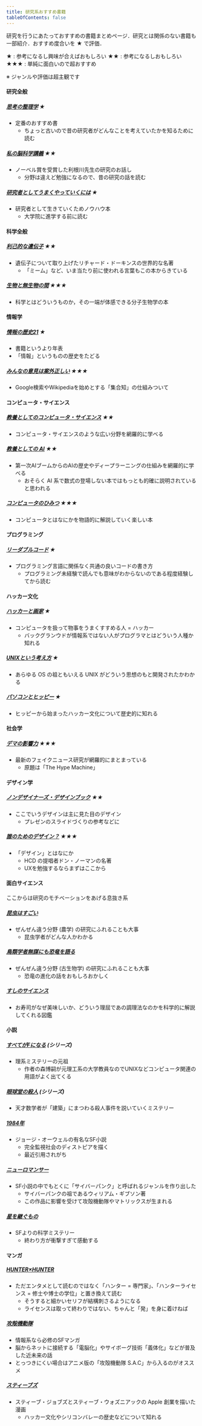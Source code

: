 ```yaml
---
title: 研究系おすすめ書籍
tableOfContents: false
---
```


研究を行うにあたっておすすめの書籍まとめページ．研究とは関係のない書籍も一部紹介．おすすめ度合いを ★ で評価．

★ : 参考になるし興味が合えばおもしろい
★★ : 参考になるしおもしろい
★★★ : 単純に面白いので超おすすめ

※ ジャンルや評価は超主観です

#### 研究全般

##### [思考の整理学](https://www.amazon.co.jp/%E7%A7%81%E3%81%AE%E8%84%B3%E7%A7%91%E5%AD%A6%E8%AC%9B%E7%BE%A9-%E5%B2%A9%E6%B3%A2%E6%96%B0%E6%9B%B8-%E5%88%A9%E6%A0%B9%E5%B7%9D-%E9%80%B2/dp/4004307554/ref=sr_1_1?__mk_ja_JP=%E3%82%AB%E3%82%BF%E3%82%AB%E3%83%8A&crid=331WQ1OQ7OI4T&keywords=%E7%A7%81%E3%81%AE%E8%84%B3%E7%A7%91%E5%AD%A6%E8%AC%9B%E7%BE%A9&qid=1682511805&s=books&sprefix=%E7%A7%81%E3%81%AE%E8%84%B3%E7%A7%91%E5%AD%A6%E8%AC%9B%E7%BE%A9%2Cstripbooks%2C302&sr=1-1) ★

- 定番のおすすめ書
    - ちょっと古いので昔の研究者がどんなことを考えていたかを知るために読む

##### [私の脳科学講義](https://www.amazon.co.jp/%E7%A7%81%E3%81%AE%E8%84%B3%E7%A7%91%E5%AD%A6%E8%AC%9B%E7%BE%A9-%E5%B2%A9%E6%B3%A2%E6%96%B0%E6%9B%B8-%E5%88%A9%E6%A0%B9%E5%B7%9D-%E9%80%B2/dp/4004307554/ref=sr_1_1?__mk_ja_JP=%E3%82%AB%E3%82%BF%E3%82%AB%E3%83%8A&crid=331WQ1OQ7OI4T&keywords=%E7%A7%81%E3%81%AE%E8%84%B3%E7%A7%91%E5%AD%A6%E8%AC%9B%E7%BE%A9&qid=1682511805&s=books&sprefix=%E7%A7%81%E3%81%AE%E8%84%B3%E7%A7%91%E5%AD%A6%E8%AC%9B%E7%BE%A9%2Cstripbooks%2C302&sr=1-1) ★★

- ノーベル賞を受賞した利根川先生の研究のお話し
    - 分野は違えど勉強になるので、昔の研究の話を読む

##### [研究者としてうまくやっていくには](https://www.amazon.co.jp/%E7%A0%94%E7%A9%B6%E8%80%85%E3%81%A8%E3%81%97%E3%81%A6%E3%81%86%E3%81%BE%E3%81%8F%E3%82%84%E3%81%A3%E3%81%A6%E3%81%84%E3%81%8F%E3%81%AB%E3%81%AF-%E7%B5%84%E7%B9%94%E3%81%AE%E5%8A%9B%E3%82%92%E7%A0%94%E7%A9%B6%E3%81%AB%E6%B4%BB%E3%81%8B%E3%81%99-%E3%83%96%E3%83%AB%E3%83%BC%E3%83%90%E3%83%83%E3%82%AF%E3%82%B9-%E9%95%B7%E8%B0%B7%E5%B7%9D-%E4%BF%AE%E5%8F%B8/dp/4062579510/ref=sr_1_1?adgrpid=131402262685&hvadid=655125491450&hvdev=c&hvlocphy=1009304&hvnetw=g&hvqmt=e&hvrand=16425551459391202192&hvtargid=kwd-335430152115&hydadcr=4078_13322386&jp-ad-ap=0&keywords=%E7%A0%94%E7%A9%B6%E8%80%85%E3%81%A8%E3%81%97%E3%81%A6%E3%81%86%E3%81%BE%E3%81%8F%E3%82%84%E3%81%A3%E3%81%A6%E3%81%84%E3%81%8F%E3%81%AB%E3%81%AF&qid=1682511635&s=books&sr=1-1) ★

- 研究者として生きていくためノウハウ本
    - 大学院に進学する前に読む

#### 科学全般

##### [利己的な遺伝子](https://www.amazon.co.jp/%E5%88%A9%E5%B7%B1%E7%9A%84%E3%81%AA%E9%81%BA%E4%BC%9D%E5%AD%90-40%E5%91%A8%E5%B9%B4%E8%A8%98%E5%BF%B5%E7%89%88-%E3%83%AA%E3%83%81%E3%83%A3%E3%83%BC%E3%83%89%E3%83%BB%E3%83%89%E3%83%BC%E3%82%AD%E3%83%B3%E3%82%B9/dp/431401153X/ref=sr_1_1?__mk_ja_JP=%E3%82%AB%E3%82%BF%E3%82%AB%E3%83%8A&crid=3A9GIT6DAMZI8&keywords=%E5%88%A9%E5%B7%B1%E7%9A%84%E3%81%AA%E9%81%BA%E4%BC%9D%E5%AD%90&qid=1682514740&s=books&sprefix=%2Cstripbooks%2C236&sr=1-1) ★★

- 遺伝子について取り上げたリチャード・ドーキンスの世界的な名著
    - 「ミーム」など、いま当たり前に使われる言葉もこの本からきている

##### [生物と無生物の間](https://www.amazon.co.jp/%E7%94%9F%E7%89%A9%E3%81%A8%E7%84%A1%E7%94%9F%E7%89%A9%E3%81%AE%E3%81%82%E3%81%84%E3%81%A0-%E8%AC%9B%E8%AB%87%E7%A4%BE%E7%8F%BE%E4%BB%A3%E6%96%B0%E6%9B%B8-%E7%A6%8F%E5%B2%A1-%E4%BC%B8%E4%B8%80/dp/4061498916/ref=sr_1_1?__mk_ja_JP=%E3%82%AB%E3%82%BF%E3%82%AB%E3%83%8A&crid=2SJQC7SMF9D1I&keywords=%E7%94%9F%E7%89%A9%E3%81%A8%E7%84%A1%E7%94%9F%E7%89%A9%E3%81%AE%E9%96%93&qid=1682512402&s=books&sprefix=%2Cstripbooks%2C223&sr=1-1) ★★★

- 科学とはどういうものか，その一端が体感できる分子生物学の本

#### 情報学

##### [情報の歴史21](https://www.amazon.co.jp/%E6%83%85%E5%A0%B1%E3%81%AE%E6%AD%B4%E5%8F%B221-%E8%B1%A1%E5%BD%A2%E6%96%87%E5%AD%97%E3%81%8B%E3%82%89%E4%BB%AE%E6%83%B3%E7%8F%BE%E5%AE%9F%E3%81%BE%E3%81%A7-%E6%9D%BE%E5%B2%A1-%E6%AD%A3%E5%89%9B/dp/4991163900/ref=sr_1_1?crid=3LTNNFVAKMW28&keywords=%E6%83%85%E5%A0%B1%E3%81%AE%E6%AD%B4%E5%8F%B221+%E8%B1%A1%E5%BD%A2%E6%96%87%E5%AD%97%E3%81%8B%E3%82%89%E4%BB%AE%E6%83%B3%E7%8F%BE%E5%AE%9F%E3%81%BE%E3%81%A7&qid=1682512682&s=digital-text&sprefix=%E6%83%85%E5%A0%B1%E3%81%AE%E6%AD%B4%E5%8F%B221%2Cdigital-text%2C258&sr=1-1) ★

- 書籍というより年表
- 「情報」というものの歴史をたどる

##### [みんなの意見は案外正しい](https://www.amazon.co.jp/%E3%80%8C%E3%81%BF%E3%82%93%E3%81%AA%E3%81%AE%E6%84%8F%E8%A6%8B%E3%80%8D%E3%81%AF%E6%A1%88%E5%A4%96%E6%AD%A3%E3%81%97%E3%81%84-%E3%82%B8%E3%82%A7%E3%83%BC%E3%83%A0%E3%82%BA%E3%83%BB%E3%82%B9%E3%83%AD%E3%82%A6%E3%82%A3%E3%83%83%E3%82%AD%E3%83%BC/dp/4047915068/ref=sr_1_1?adgrpid=68568953917&hvadid=649064592213&hvdev=c&hvlocphy=1009304&hvnetw=g&hvqmt=e&hvrand=2141712451353493555&hvtargid=kwd-398207845397&hydadcr=2754_13652176&jp-ad-ap=0&keywords=%E3%81%BF%E3%82%93%E3%81%AA%E3%81%AE%E6%84%8F%E8%A6%8B%E3%81%AF%E6%A1%88%E5%A4%96%E6%AD%A3%E3%81%97%E3%81%84&qid=1682512829&sr=8-1) ★★★

- Google検索やWikipediaを始めとする「集合知」の仕組みついて

#### コンピュータ・サイエンス

##### [教養としてのコンピュータ・サイエンス](https://www.amazon.co.jp/%E6%95%99%E9%A4%8A%E3%81%A8%E3%81%97%E3%81%A6%E3%81%AE%E3%82%B3%E3%83%B3%E3%83%94%E3%83%A5%E3%83%BC%E3%82%BF%E3%83%BC%E3%82%B5%E3%82%A4%E3%82%A8%E3%83%B3%E3%82%B9%E8%AC%9B%E7%BE%A9-%E7%AC%AC%EF%BC%92%E7%89%88-%E4%BB%8A%E3%81%93%E3%81%9D%E7%9F%A5%E3%81%A3%E3%81%A6%E3%81%8A%E3%81%8F%E3%81%B9%E3%81%8D%E3%80%8C%E3%83%87%E3%82%B8%E3%82%BF%E3%83%AB%E4%B8%96%E7%95%8C%E3%80%8D%E3%81%AE%E5%9F%BA%E7%A4%8E%E7%9F%A5%E8%AD%98-%E3%83%96%E3%83%A9%E3%82%A4%E3%82%A2%E3%83%B3%E3%83%BB%E3%82%AB%E3%83%BC%E3%83%8B%E3%83%8F%E3%83%B3-ebook/dp/B09YT4LGRV/ref=sr_1_1?__mk_ja_JP=%E3%82%AB%E3%82%BF%E3%82%AB%E3%83%8A&crid=3T7T47CIXE3C3&keywords=%E6%95%99%E9%A4%8A%E3%81%A8%E3%81%97%E3%81%A6%E3%81%AE%E3%82%B3%E3%83%B3%E3%83%94%E3%83%A5%E3%83%BC%E3%82%BF%E3%83%BB%E3%82%B5%E3%82%A4%E3%82%A8%E3%83%B3%E3%82%B9&qid=1682512960&sprefix=%E6%95%99%E9%A4%8A%E3%81%A8%E3%81%97%E3%81%A6%E3%81%AE%E3%81%93%E3%82%93%E3%81%B4%E3%82%85%2Caps%2C862&sr=8-1) ★★

- コンピュータ・サイエンスのような広い分野を網羅的に学べる

##### [教養としての AI](https://www.amazon.co.jp/%E6%95%99%E9%A4%8A%E3%81%A8%E3%81%97%E3%81%A6%E3%81%AEAI%E8%AC%9B%E7%BE%A9-%E3%83%93%E3%82%B8%E3%83%8D%E3%82%B9%E3%83%91%E3%83%BC%E3%82%BD%E3%83%B3%E3%82%82%E7%9F%A5%E3%81%A3%E3%81%A6%E3%81%8A%E3%81%8F%E3%81%B9%E3%81%8D%E3%80%8C%E4%BA%BA%E5%B7%A5%E7%9F%A5%E8%83%BD%E3%80%8D%E3%81%AE%E5%9F%BA%E7%A4%8E%E7%9F%A5%E8%AD%98-%E3%83%A1%E3%83%A9%E3%83%8B%E3%83%BC%E3%83%BB%E3%83%9F%E3%83%83%E3%83%81%E3%82%A7%E3%83%AB/dp/4296000128/ref=sr_1_1?__mk_ja_JP=%E3%82%AB%E3%82%BF%E3%82%AB%E3%83%8A&crid=HYSB4Y9NM8T8&keywords=%E6%95%99%E9%A4%8A%E3%81%A8%E3%81%97%E3%81%A6%E3%81%AEAI&qid=1682513362&sprefix=%E6%95%99%E9%A4%8A%E3%81%A8%E3%81%97%E3%81%A6%E3%81%AEai%2Caps%2C164&sr=8-1) ★★

- 第一次AIブームからのAIの歴史やディープラーニングの仕組みを網羅的に学べる
    - おそらく AI 系で数式の登場しない本ではもっとも的確に説明されていると思われる

##### [コンピュータのひみつ](https://www.amazon.co.jp/%E3%82%B3%E3%83%B3%E3%83%94%E3%83%A5%E3%83%BC%E3%82%BF%E3%81%AE%E3%81%B2%E3%81%BF%E3%81%A4-%E5%B1%B1%E6%9C%AC%E8%B2%B4%E5%85%89/dp/4255005443/ref=sr_1_1?__mk_ja_JP=%E3%82%AB%E3%82%BF%E3%82%AB%E3%83%8A&crid=BZTPCG6MEA51&keywords=%E3%82%B3%E3%83%B3%E3%83%94%E3%83%A5%E3%83%BC%E3%82%BF%E3%81%AE%E3%81%B2%E3%81%BF%E3%81%A4&qid=1682513645&sprefix=%E3%82%B3%E3%83%B3%E3%83%94%E3%83%A5%E3%83%BC%E3%82%BF%E3%81%AE%E3%81%B2%E3%81%BF%E3%81%A4%2Caps%2C672&sr=8-1) ★★★

- コンピュータとはなにかを物語的に解説していく楽しい本

#### プログラミング

##### [リーダブルコード](https://www.amazon.co.jp/%E3%83%AA%E3%83%BC%E3%83%80%E3%83%96%E3%83%AB%E3%82%B3%E3%83%BC%E3%83%89-%E2%80%95%E3%82%88%E3%82%8A%E8%89%AF%E3%81%84%E3%82%B3%E3%83%BC%E3%83%89%E3%82%92%E6%9B%B8%E3%81%8F%E3%81%9F%E3%82%81%E3%81%AE%E3%82%B7%E3%83%B3%E3%83%97%E3%83%AB%E3%81%A7%E5%AE%9F%E8%B7%B5%E7%9A%84%E3%81%AA%E3%83%86%E3%82%AF%E3%83%8B%E3%83%83%E3%82%AF-Theory-practice-Boswell/dp/4873115655/ref=sr_1_1?__mk_ja_JP=%E3%82%AB%E3%82%BF%E3%82%AB%E3%83%8A&crid=FKABCJ5CSI9H&keywords=%E3%83%AA%E3%83%BC%E3%83%80%E3%83%96%E3%83%AB%E3%82%B3%E3%83%BC%E3%83%89&qid=1682513436&sprefix=%2Caps%2C761&sr=8-1) ★

- プログラミング言語に関係なく共通の良いコードの書き方
    - プログラミング未経験で読んでも意味がわからないのである程度経験してから読む

#### ハッカー文化

##### [ハッカーと画家](https://www.amazon.co.jp/%E3%83%8F%E3%83%83%E3%82%AB%E3%83%BC%E3%81%A8%E7%94%BB%E5%AE%B6-%E3%82%B3%E3%83%B3%E3%83%94%E3%83%A5%E3%83%BC%E3%82%BF%E6%99%82%E4%BB%A3%E3%81%AE%E5%89%B5%E9%80%A0%E8%80%85%E3%81%9F%E3%81%A1-%E3%83%9D%E3%83%BC%E3%83%AB-%E3%82%B0%E3%83%AC%E3%82%A2%E3%83%A0/dp/4274065979/ref=sr_1_1?__mk_ja_JP=%E3%82%AB%E3%82%BF%E3%82%AB%E3%83%8A&crid=BFRV4L13U1YO&keywords=%E3%83%8F%E3%83%83%E3%82%AB%E3%83%BC%E3%81%A8%E7%94%BB%E5%AE%B6&qid=1682525831&s=books&sprefix=%E3%83%8F%E3%83%83%E3%82%AB%E3%83%BC%E3%81%A8%E3%81%8C%E3%81%8B%2Cstripbooks%2C371&sr=1-1) ★

- コンピュータを扱って物事をうまくすすめる人 = ハッカー
    - バックグランウドが情報系ではない人がプログラマとはどういう人種か知れる

##### [UNIXという考え方](https://www.amazon.co.jp/UNIX%E3%81%A8%E3%81%84%E3%81%86%E8%80%83%E3%81%88%E6%96%B9%E2%80%95%E3%81%9D%E3%81%AE%E8%A8%AD%E8%A8%88%E6%80%9D%E6%83%B3%E3%81%A8%E5%93%B2%E5%AD%A6-Mike-Gancarz/dp/4274064069/ref=sr_1_1?__mk_ja_JP=%E3%82%AB%E3%82%BF%E3%82%AB%E3%83%8A&crid=FYK3NQ9OMKYM&keywords=unix%E3%81%A8%E3%81%84%E3%81%86%E8%80%83%E3%81%88%E6%96%B9&qid=1682526258&s=books&sprefix=unix%E3%81%A8%E3%81%84%E3%81%86%E8%80%83%E3%81%88%E6%96%B9%2Cstripbooks%2C358&sr=1-1) ★

- あらゆる OS の祖ともいえる UNIX がどういう思想のもと開発されたかわかる

##### [パソコンとヒッピー](https://www.amazon.co.jp/%E3%82%B9%E3%83%9A%E3%82%AF%E3%83%86%E3%82%A4%E3%82%BF%E3%83%BC%E3%80%8848%E5%8F%B7%E3%80%89%E3%83%91%E3%82%BD%E3%82%B3%E3%83%B3%E3%81%A8%E3%83%92%E3%83%83%E3%83%94%E3%83%BC-%E3%82%A8%E3%83%87%E3%82%A3%E3%83%88%E3%83%AA%E3%82%A2%E3%83%AB%E3%83%BB%E3%83%87%E3%83%91%E3%83%BC%E3%83%88%E3%83%A1%E3%83%B3%E3%83%88/dp/4344954181/ref=sr_1_1?__mk_ja_JP=%E3%82%AB%E3%82%BF%E3%82%AB%E3%83%8A&crid=2NG9LUE1JRXSX&keywords=%E3%82%B3%E3%83%B3%E3%83%94%E3%83%A5%E3%83%BC%E3%82%BF%E3%81%A8%E3%83%92%E3%83%83%E3%83%94%E3%83%BC&qid=1682526305&s=books&sprefix=%E3%82%B3%E3%83%B3%E3%83%94%E3%83%A5%E3%83%BC%E3%82%BF%E3%81%A8%E3%81%B2%E3%81%A3%E3%81%B4%2Cstripbooks%2C252&sr=1-1) ★

- ヒッピーから始まったハッカー文化について歴史的に知れる

#### 社会学

##### [デマの影響力](https://www.amazon.co.jp/%E3%83%87%E3%83%9E%E3%81%AE%E5%BD%B1%E9%9F%BF%E5%8A%9B-%E3%81%AA%E3%81%9C%E3%83%87%E3%83%9E%E3%81%AF%E7%9C%9F%E5%AE%9F%E3%82%88%E3%82%8A%E3%82%82%E9%80%9F%E3%81%8F%E3%80%81%E5%BA%83%E3%81%8F%E3%80%81%E5%8A%9B%E5%BC%B7%E3%81%8F%E4%BC%9D%E3%82%8F%E3%82%8B%E3%81%AE%E3%81%8B-%E3%82%B7%E3%83%8A%E3%83%B3%E3%83%BB%E3%82%A2%E3%83%A9%E3%83%AB/dp/4478104875/ref=sr_1_1?__mk_ja_JP=%E3%82%AB%E3%82%BF%E3%82%AB%E3%83%8A&crid=34C1NY281Q9PS&keywords=%E3%83%87%E3%83%9E%E3%81%AE%E5%BD%B1%E9%9F%BF%E5%8A%9B&qid=1682514835&s=books&sprefix=%2Cstripbooks%2C183&sr=1-1) ★★★

- 最新のフェイクニュース研究が網羅的にまとまっている
    - 原題は「The Hype Machine」

#### デザイン学

##### [ノンデザイナーズ・デザインブック](https://www.amazon.co.jp/%E3%83%8E%E3%83%B3%E3%83%87%E3%82%B6%E3%82%A4%E3%83%8A%E3%83%BC%E3%82%BA%E3%83%BB%E3%83%87%E3%82%B6%E3%82%A4%E3%83%B3%E3%83%96%E3%83%83%E3%82%AF-%E7%AC%AC4%E7%89%88-Robin-Williams/dp/4839955557/ref=sr_1_1?__mk_ja_JP=%E3%82%AB%E3%82%BF%E3%82%AB%E3%83%8A&crid=2K3Q61K3X9DVB&keywords=%E3%83%8E%E3%83%B3%E3%83%87%E3%82%B6%E3%82%A4%E3%83%8A%E3%83%BC%E3%82%BA%E3%83%BB%E3%83%87%E3%82%B6%E3%82%A4%E3%83%B3%E3%83%96%E3%83%83%E3%82%AF&qid=1682514285&s=books&sprefix=%E3%83%8E%E3%83%B3%E3%83%87%E3%82%B6%E3%82%A4%E3%83%8A%E3%83%BC%E3%82%BA+%E3%83%87%E3%82%B6%E3%82%A4%E3%83%B3%E3%83%96%E3%83%83%E3%82%AF%2Cstripbooks%2C253&sr=1-1) ★★

- ここでいうデザインは主に見た目のデザイン
    - プレゼンのスライドづくりの参考などに

##### [誰のためのデザイン？](https://www.amazon.co.jp/%E8%AA%B0%E3%81%AE%E3%81%9F%E3%82%81%E3%81%AE%E3%83%87%E3%82%B6%E3%82%A4%E3%83%B3%EF%BC%9F-%E5%A2%97%E8%A3%9C%E3%83%BB%E6%94%B9%E8%A8%82%E7%89%88-%E2%80%95%E8%AA%8D%E7%9F%A5%E7%A7%91%E5%AD%A6%E8%80%85%E3%81%AE%E3%83%87%E3%82%B6%E3%82%A4%E3%83%B3%E5%8E%9F%E8%AB%96-D-%E3%83%8E%E3%83%BC%E3%83%9E%E3%83%B3/dp/4788514346/ref=sr_1_1?__mk_ja_JP=%E3%82%AB%E3%82%BF%E3%82%AB%E3%83%8A&crid=1UA49VSN0IHHO&keywords=%E8%AA%B0%E3%81%AE%E3%81%9F%E3%82%81%E3%81%AE%E3%83%87%E3%82%B6%E3%82%A4%E3%83%B3&qid=1682514623&s=books&sprefix=%E8%AA%B0%E3%81%AE%E3%81%9F%E3%82%81%E3%81%AE%E3%83%87%E3%82%B6%E3%82%A4%E3%83%B3%2Cstripbooks%2C1472&sr=1-1) ★★★

- 「デザイン」とはなにか
    - HCD の提唱者ドン・ノーマンの名著
    - UXを勉強するならまずはここから

#### 面白サイエンス

ここからは研究のモチベーションをあげる息抜き系

##### [昆虫はすごい](https://www.amazon.co.jp/%E6%98%86%E8%99%AB%E3%81%AF%E3%81%99%E3%81%94%E3%81%84-%E5%85%89%E6%96%87%E7%A4%BE%E6%96%B0%E6%9B%B8-%E4%B8%B8%E5%B1%B1-%E5%AE%97%E5%88%A9/dp/4334038131/ref=d_pd_sbs_sccl_2_1/358-9520547-9099415?pd_rd_w=aNKJN&content-id=amzn1.sym.34dedc97-b9f9-42c4-99f8-cdea803fdf67&pf_rd_p=34dedc97-b9f9-42c4-99f8-cdea803fdf67&pf_rd_r=Y1Y07X69P0DFQ3316DWF&pd_rd_wg=upuj4&pd_rd_r=0a7e91d4-5d05-47a6-97ae-d5b001ae5f8d&pd_rd_i=4334038131&psc=1)

- ぜんぜん違う分野 (農学) の研究にふれることも大事
    - 昆虫学者がどんな人かわかる

##### [鳥類学者無謀にも恐竜を語る](https://www.amazon.co.jp/%E9%B3%A5%E9%A1%9E%E5%AD%A6%E8%80%85-%E7%84%A1%E8%AC%80%E3%81%AB%E3%82%82%E6%81%90%E7%AB%9C%E3%82%92%E8%AA%9E%E3%82%8B-%E6%96%B0%E6%BD%AE%E6%96%87%E5%BA%AB-%E5%B7%9D%E4%B8%8A-%E5%92%8C%E4%BA%BA/dp/4101215111/ref=sr_1_2?__mk_ja_JP=%E3%82%AB%E3%82%BF%E3%82%AB%E3%83%8A&crid=2XC77OKCUAB02&keywords=%E9%B3%A5%E9%A1%9E%E5%AD%A6%E8%80%85&qid=1682514412&s=books&sprefix=%E3%83%8E%E3%83%B3%E3%83%87%E3%82%B6%E3%82%A4%E3%83%8A%E3%83%BC%E3%82%BA+%E3%83%87%E3%82%B6%E3%82%A4%E3%83%B3%E3%83%96%E3%83%83%E3%82%AF%2Cstripbooks%2C340&sr=1-2)

- ぜんぜん違う分野 (古生物学) の研究にふれることも大事
    - 恐竜の進化の話をおもしろおかしく

##### [すしのサイエンス](https://www.amazon.co.jp/%E3%81%99%E3%81%97%E3%81%AE%E3%82%B5%E3%82%A4%E3%82%A8%E3%83%B3%E3%82%B9-%E3%81%8A%E3%81%84%E3%81%97%E3%81%95%E3%82%92%E4%BD%9C%E3%82%8A%E5%87%BA%E3%81%99%E7%90%86%E8%AB%96%E3%81%A8%E6%8A%80%E8%A1%93%E3%81%8C%E8%A6%8B%E3%81%88%E3%82%8B-%E3%80%93%E6%A9%8B-%E6%BD%A4/dp/4416518773/ref=sr_1_1?__mk_ja_JP=%E3%82%AB%E3%82%BF%E3%82%AB%E3%83%8A&crid=1BQKK3Q2QZMU2&keywords=%E5%AF%BF%E5%8F%B8%E3%81%AE%E3%82%B5%E3%82%A4%E3%82%A8%E3%83%B3%E3%82%B9&qid=1682513810&sprefix=%2Caps%2C245&sr=8-1)

- お寿司がなぜ美味しいか、どういう理屈であの調理法なのかを科学的に解説してくれる図鑑

#### 小説

##### [すべてがFになる](https://www.amazon.co.jp/%E3%81%99%E3%81%B9%E3%81%A6%E3%81%8C%EF%BC%A6%E3%81%AB%E3%81%AA%E3%82%8B-PERFECT-INSIDER-%EF%BC%B3%EF%BC%86%EF%BC%AD%E3%82%B7%E3%83%AA%E3%83%BC%E3%82%BA-%E8%AC%9B%E8%AB%87%E7%A4%BE%E6%96%87%E5%BA%AB-ebook/dp/B009GXMFHI/ref=sr_1_2?keywords=%E3%81%99%E3%81%B9%E3%81%A6%E3%81%8Cf%E3%81%AB%E3%81%AA%E3%82%8B&qid=1682514009&sprefix=%E3%81%99%E3%81%B9%E3%81%A6%E3%81%8C%2Caps%2C384&sr=8-2) (シリーズ)

- 理系ミステリーの元祖
    - 作者の森博嗣が元理工系の大学教員なのでUNIXなどコンピュータ関連の用語がよく出てくる

##### [眼球堂の殺人](https://www.amazon.co.jp/%E7%9C%BC%E7%90%83%E5%A0%82%E3%81%AE%E6%AE%BA%E4%BA%BA-Book-%E8%AC%9B%E8%AB%87%E7%A4%BE%E6%96%87%E5%BA%AB-%E5%91%A8%E6%9C%A8/dp/4062934752/ref=sr_1_1?__mk_ja_JP=%E3%82%AB%E3%82%BF%E3%82%AB%E3%83%8A&crid=1ZM8PXQLUY3GS&keywords=%E7%9C%BC%E7%90%83%E5%A0%82%E3%81%AE%E6%AE%BA%E4%BA%BA&qid=1682530811&s=books&sprefix=%E7%9C%BC%E7%90%83%E5%A0%82%E3%81%AE%E6%AE%BA%E4%BA%BA%2Cstripbooks%2C355&sr=1-1) (シリーズ)

- 天才数学者が「建築」にまつわる殺人事件を説いていくミステリー

##### [1984年](https://www.amazon.co.jp/%E4%B8%80%E4%B9%9D%E5%85%AB%E5%9B%9B%E5%B9%B4-%E6%96%B0%E8%A8%B3%E7%89%88-%E3%83%8F%E3%83%A4%E3%82%AB%E3%83%AFepi%E6%96%87%E5%BA%AB-%E3%82%B8%E3%83%A7%E3%83%BC%E3%82%B8%E3%83%BB%E3%82%AA%E3%83%BC%E3%82%A6%E3%82%A7%E3%83%AB/dp/4151200533/ref=sr_1_1?crid=1TYK3WP98TA9K&keywords=1984+%E3%82%B8%E3%83%A7%E3%83%BC%E3%82%B8+%E3%82%AA%E3%83%BC%E3%82%A6%E3%82%A7%E3%83%AB&qid=1682515188&s=books&sprefix=1984%2Cstripbooks%2C209&sr=1-1)

- ジョージ・オーウェルの有名なSF小説
    - 完全監視社会のディストピアを描く
    - 最近引用されがち

##### [ニューロマンサー](https://www.amazon.co.jp/%E3%83%8B%E3%83%A5%E3%83%BC%E3%83%AD%E3%83%9E%E3%83%B3%E3%82%B5%E3%83%BC-%E3%83%8F%E3%83%A4%E3%82%AB%E3%83%AF%E6%96%87%E5%BA%ABSF-%E3%82%A6%E3%82%A3%E3%83%AA%E3%82%A2%E3%83%A0-%E3%82%AE%E3%83%96%E3%82%B9%E3%83%B3-ebook/dp/B072HFB5DQ/ref=sr_1_1?__mk_ja_JP=%E3%82%AB%E3%82%BF%E3%82%AB%E3%83%8A&crid=8LDD1PAVSZ7W&keywords=%E3%83%8B%E3%83%A5%E3%83%BC%E3%83%AD%E3%83%9E%E3%83%B3%E3%82%B5%E3%83%BC&qid=1682515302&s=books&sprefix=%E3%83%8B%E3%83%A5%E3%83%BC%E3%83%AD%E3%83%9E%E3%83%B3%E3%82%B5%E3%83%BC%2Cstripbooks%2C557&sr=1-1)

- SF小説の中でもとくに「サイバーパンク」と呼ばれるジャンルを作り出した
    - サイバーパンクの祖であるウィリアム・ギブソン著
    - この作品に影響を受けて攻殻機動隊やマトリックスが生まれる

##### [星を継ぐもの](https://www.amazon.co.jp/%E6%98%9F%E3%82%92%E7%B6%99%E3%81%90%E3%82%82%E3%81%AE-%E5%89%B5%E5%85%83%EF%BC%B3%EF%BC%A6%E6%96%87%E5%BA%AB-%E3%82%B8%E3%82%A7%E3%82%A4%E3%83%A0%E3%82%BA%E3%83%BB%EF%BC%B0%E3%83%BB%E3%83%9B%E3%83%BC%E3%82%AC%E3%83%B3-ebook/dp/B00PGNZFD8/ref=sr_1_1?__mk_ja_JP=%E3%82%AB%E3%82%BF%E3%82%AB%E3%83%8A&crid=317ZY2SBGU6ZN&keywords=%E6%98%9F%E3%82%92%E7%B6%99%E3%81%90%E3%82%82%E3%81%AE&qid=1682527627&s=books&sprefix=%E6%98%9F%E3%82%92%E7%B6%99%E3%81%90%E3%82%82%E3%81%AE%2Cstripbooks%2C314&sr=1-1)

- SFよりの科学ミステリー
    - 終わり方が衝撃すぎて感動する

#### マンガ

##### [HUNTER×HUNTER](https://www.amazon.co.jp/gp/product/B075FTWTJH?ref_=dbs_p_pwh_rwt_anx_a_lnk&storeType=ebooks)

- ただエンタメとして読むのではなく「ハンター = 専門家」、「ハンターライセンス = 修士や博士の学位」と置き換えて読む
    - そうすると細かいセリフが結構刺さるようになる
    - ライセンスは取って終わりではない、ちゃんと「発」を身に着けねば

##### [攻殻機動隊](https://www.amazon.co.jp/%E6%94%BB%E6%AE%BB%E6%A9%9F%E5%8B%95%E9%9A%8A-1-KC%E3%83%87%E3%83%A9%E3%83%83%E3%82%AF%E3%82%B9-%E5%A3%AB%E9%83%8E-%E6%AD%A3%E5%AE%97/dp/406313248X)

- 情報系なら必修のSFマンガ
- 脳からネットに接続する「電脳化」やサイボーグ技術「義体化」などが普及した近未来の話
- とっつきにくい場合はアニメ版の「攻殻機動隊 S.A.C」から入るのがオススメ

##### [スティーブズ](https://www.amazon.co.jp/%E3%82%B9%E3%83%86%E3%82%A3%E3%83%BC%E3%83%96%E3%82%BA-1-%E3%82%B3%E3%83%AB%E3%82%AF-%E3%81%86%E3%82%81%EF%BC%88%E5%B0%8F%E6%B2%A2%E9%AB%98%E5%BA%83%E3%83%BB%E5%A6%B9%E5%B0%BE%E6%9C%9D%E5%AD%90%EF%BC%89-ebook/dp/B079TMHCGZ/ref=sr_1_1?__mk_ja_JP=%E3%82%AB%E3%82%BF%E3%82%AB%E3%83%8A&crid=36257Y8H6KCWT&keywords=%E3%82%B9%E3%83%86%E3%82%A3%E3%83%BC%E3%83%96%E3%82%BA&qid=1682526569&s=books&sprefix=%E3%82%B9%E3%83%86%E3%82%A3%E3%83%BC%E3%83%96%E3%82%BA%2Cstripbooks%2C257&sr=1-1)

- スティーブ・ジョブズとスティーブ・ウォズニアックの Apple 創業を描いた漫画
    - ハッカー文化やシリコンバレーの歴史などについて知れる